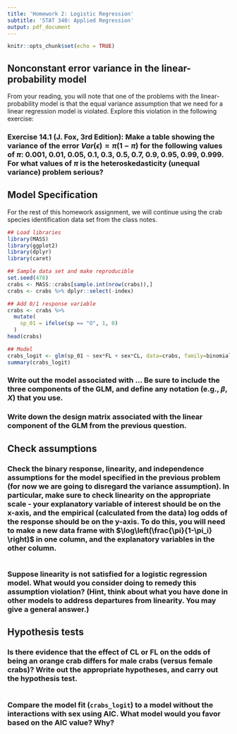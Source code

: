 ---
title: 'Homework 2: Logistic Regression'
subtitle: 'STAT 340: Applied Regression'
output: pdf_document
---

```{r setup, include=FALSE}
knitr::opts_chunk$set(echo = TRUE)
```

## Nonconstant error variance in the linear-probability model

From your reading, you will note that one of the problems with the linear-probability model is that the equal variance assumption that we need for a linear regression model is violated. Explore this violation in the following exercise:

### Exercise 14.1 (J. Fox, 3rd Edition): Make a table showing the variance of the error $Var(\epsilon)=\pi(1-\pi)$ for the following values of $\pi$: 0.001, 0.01, 0.05, 0.1, 0.3, 0.5, 0.7, 0.9, 0.95, 0.99, 0.999. For what values of $\pi$ is the heteroskedasticity (unequal variance) problem serious?



## Model Specification

For the rest of this homework assignment, we will continue using the crab species identification data set from the class notes.

```{r echo=FALSE, message=FALSE}
## Load libraries
library(MASS)
library(ggplot2)
library(dplyr)
library(caret)
```

```{r}
## Sample data set and make reproducible
set.seed(478)
crabs <- MASS::crabs[sample.int(nrow(crabs)),]
crabs <- crabs %>% dplyr::select(-index)

## Add 0/1 response variable
crabs <- crabs %>%
  mutate(
    sp_01 = ifelse(sp == "O", 1, 0)
  )
head(crabs)

## Model
crabs_logit <- glm(sp_01 ~ sex*FL + sex*CL, data=crabs, family=binomial)
summary(crabs_logit)
```


### Write out the model associated with ... Be sure to include the three components of the GLM, and define any notation (e.g., $\beta$, $X$) that you use.



### Write down the design matrix associated with the linear component of the GLM from the previous question.




## Check assumptions

### Check the binary response, linearity, and independence assumptions for the model specified in the previous problem (for now we are going to disregard the variance assumption). In particular, make sure to check linearity on the appropriate scale - your explanatory variable of interest should be on the x-axis, and the empirical (calculated from the data) log odds of the response should be on the y-axis. To do this, you will need to make a new data frame with $\log\left(\frac{\pi}{1-\pi_i} \right)$ in one column, and the explanatory variables in the other column. 

```{r}

```


### Suppose linearity is not satisfied for a logistic regression model. What would you consider doing to remedy this assumption violation? (Hint, think about what you have done in other models to address departures from linearity. You may give a general answer.)





## Hypothesis tests

### Is there evidence that the effect of CL or FL on the odds of being an orange crab differs for male crabs (versus female crabs)? Write out the appropriate hypotheses, and carry out the hypothesis test.

```{r}

```


### Compare the model fit (`crabs_logit`) to a model without the interactions with sex using AIC. What model would you favor based on the AIC value? Why?

```{r}

```






